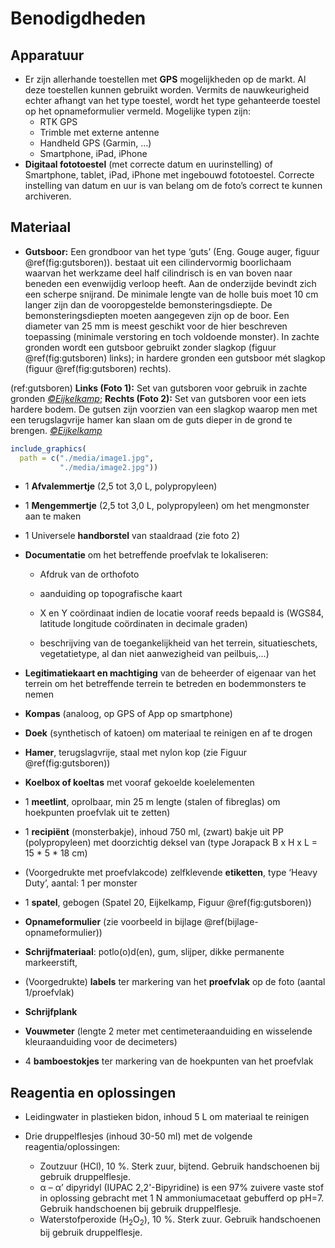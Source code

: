 # Benodigdheden

## Apparatuur

<!--
Opsomming van de apparatuur die nodig is en verwijzingen naar de sip's (Standard Instrument Procedure; <protocol-code>-YYYY.NN) indien die er zijn.
Indien geen specifiek sip's voorhanden, illustreer de toegelaten apparatuur met foto's, geef het exacte type apparatuur mee, ...
-->

-   Er zijn allerhande toestellen met **GPS** mogelijkheden op de markt. Al deze
    toestellen kunnen gebruikt worden. Vermits de nauwkeurigheid echter afhangt
    van het type toestel, wordt het type gehanteerde toestel op het
    opnameformulier vermeld. Mogelijke typen zijn:
    - RTK GPS
    - Trimble met externe antenne
    - Handheld GPS (Garmin, ...)
    - Smartphone, iPad, iPhone
-   **Digitaal fototoestel** (met correcte datum en uurinstelling) of
    Smartphone, tablet, iPad, iPhone met ingebouwd fototoestel. Correcte
    instelling van datum en uur is van belang om de foto's correct te kunnen
    archiveren.

## Materiaal

<!--
Opsomming van gebruikte materialen.
Duidelijk aangeven welke materialen toelaatbaar zijn, welke volumes, afmetingen, materiaal, ... 
vb. vermeld niet staalnamepotje, maar wel: vierkant flesje, volume 250 ml, gegradueerd, vervaardigd uit PE, met afsluitbare deksel uit PP.
-->

  - **Gutsboor:** Een grondboor van het type 'guts' (Eng. Gouge auger, figuur
    \@ref(fig:gutsboren)). bestaat uit een cilindervormig boorlichaam waarvan het
    werkzame deel half cilindrisch is en van boven naar beneden een evenwijdig
    verloop heeft. Aan de onderzijde bevindt zich een scherpe snijrand. De
    minimale lengte van de holle buis moet 10 cm langer zijn dan de
    vooropgestelde bemonsteringsdiepte. De bemonsteringsdiepten moeten
    aangegeven zijn op de boor. Een diameter van 25 mm is meest geschikt voor de
    hier beschreven toepassing (minimale verstoring en toch voldoende monster).
    In zachte gronden wordt een gutsboor gebruikt zonder slagkop (figuur
    \@ref(fig:gutsboren) links); in hardere gronden een gutsboor mét slagkop
    (figuur \@ref(fig:gutsboren) rechts).


(ref:gutsboren) **Links (Foto 1):** Set van gutsboren voor gebruik in zachte gronden [*©Eijkelkamp*](https://www.eijkelkamp.com/images/articles/1012/2f036e4b81700f990936f8ffdf5af7ac.jpg); **Rechts (Foto 2):** Set van gutsboren voor een iets hardere bodem. De gutsen zijn voorzien van een slagkop waarop men met een terugslagvrije hamer kan slaan om de guts dieper in de grond te brengen. [*©Eijkelkamp*](http://www.envco.ro/public/uploaded/640x480/soil-core-sampler-specific-1297995531.jpg)

```r
include_graphics(
  path = c("./media/image1.jpg", 
           "./media/image2.jpg"))
```




-   1 **Afvalemmertje** (2,5 tot 3,0 L, polypropyleen)

-   1 **Mengemmertje** (2,5 tot 3,0 L, polypropyleen) om het mengmonster aan te
    maken

-   1 Universele **handborstel** van staaldraad (zie foto 2)

-   **Documentatie** om het betreffende proefvlak te lokaliseren:

    -   Afdruk van de orthofoto

    -   aanduiding op topografische kaart

    -   X en Y coördinaat indien de locatie vooraf reeds bepaald is (WGS84,
        latitude longitude coördinaten in decimale graden)

    -   beschrijving van de toegankelijkheid van het terrein, situatieschets,
        vegetatietype, al dan niet aanwezigheid van peilbuis,...)

-   **Legitimatiekaart en machtiging** van de beheerder of eigenaar van het
    terrein om het betreffende terrein te betreden en bodemmonsters te nemen

-   **Kompas** (analoog, op GPS of App op smartphone)

-   **Doek** (synthetisch of katoen) om materiaal te reinigen en af te drogen

-   **Hamer**, terugslagvrije, staal met nylon kop (zie Figuur
\@ref(fig:gutsboren))

-   **Koelbox of koeltas** met vooraf gekoelde koelelementen

-   1 **meetlint**, oprolbaar, min 25 m lengte (stalen of fibreglas) om
    hoekpunten proefvlak uit te zetten)

-   1 **recipiënt** (monsterbakje), inhoud 750 ml, (zwart) bakje uit PP
    (polypropyleen) met doorzichtig deksel van (type Jorapack B x H x L =
    15 \* 5 \* 18 cm)

-   (Voorgedrukte met proefvlakcode) zelfklevende **etiketten**, type 'Heavy
    Duty', aantal: 1 per monster

-   1 **spatel**, gebogen (Spatel 20, Eijkelkamp, Figuur \@ref(fig:gutsboren))

-   **Opnameformulier** (zie voorbeeld in bijlage 
\@ref(bijlage-opnameformulier))

-   **Schrijfmateriaal**: potlo(o)d(en), gum, slijper, dikke permanente
    markeerstift,

-   (Voorgedrukte) **labels** ter markering van het **proefvlak** op de foto
    (aantal 1/proefvlak)

-   **Schrijfplank**

-   **Vouwmeter** (lengte 2 meter met centimeteraanduiding en wisselende
    kleuraanduiding voor de decimeters)

-   4 **bamboestokjes** ter markering van de hoekpunten van het proefvlak



## Reagentia en oplossingen

<!--
Een opsomming van reagentia, welke zuiverheid, volume, veiligheidsvoorschriften.
vb. Zwavelzuur (H2SO4), geconcentreerd (96%), pro analyse + veiligheidsinfo (sterk zuur, bijtend, gebruik handschoenen, bril en masker bij gebruik)
Een opsomming van oplossingen, welke zuiverheid, volume, veiligheidsvoorschriften.
Indien deze oplossingen zelf worden bereid, vermeld dan ook de bereidingswijze.
vb: Zwavelzuur 1M: verdun zwavelzuur geconcentreerd 18 maal met ultrapuur water.
Opgelet: giet altijd zwavelzuur bij water en nooit omgekeerd!
-->

  - Leidingwater in plastieken bidon, inhoud 5 L om materiaal te reinigen

  - Drie druppelflesjes (inhoud 30-50 ml) met de volgende reagentia/oplossingen:

    -   Zoutzuur (HCl), 10 %. Sterk zuur, bijtend. Gebruik handschoenen bij gebruik
    druppelflesje.
    -   α -- α' dipyridyl (IUPAC 2,2\'-Bipyridine) is een 97% zuivere vaste stof in
    oplossing gebracht met 1 N ammoniumacetaat gebufferd op pH=7. Gebruik
    handschoenen bij gebruik druppelflesje.
    -   Waterstofperoxide (H~2~O~2~), 10 %. Sterk zuur. Gebruik handschoenen bij
    gebruik druppelflesje.



